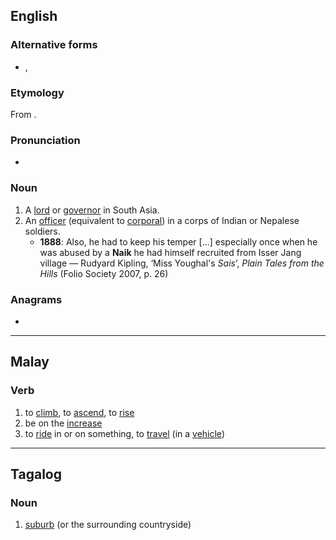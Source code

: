 {{also|Naik}}
==English==

===Alternative forms===
* {{l|en|nayak}}, {{l|en|nayaka}}

===Etymology===
From {{cog|sa|नायक||leader, governor}}.

===Pronunciation===
* {{IPA|en|/ˈnɑːɪk/|/ˈneɪɪk/}}

===Noun===
{{en-noun}}

# A [[lord]] or [[governor]] in South Asia.
# An [[officer]] (equivalent to [[corporal]]) in a corps of Indian or Nepalese soldiers.
#* '''1888''': Also, he had to keep his temper [...] especially once when he was abused by a '''Naik''' he had himself recruited from Isser Jang village — Rudyard Kipling, ‘Miss Youghal's ''Sais''’, ''Plain Tales from the Hills'' (Folio Society 2007, p. 26)

===Anagrams===
* {{anagrams|en|a=aikn|Akin|Inka|Kian|akin|kain|kina}}

----

==Malay==

===Verb===
{{ms-verb}}

# to [[climb]], to [[ascend]], to [[rise]]
# be on the [[increase]]
# to [[ride]] in or on something, to [[travel]] (in a [[vehicle]])

----

==Tagalog==

===Noun===
{{tl-noun}}

# [[suburb]] (or the surrounding countryside)